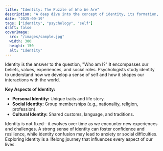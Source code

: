 ```yaml
---
title: "Identity: The Puzzle of Who We Are"
description: "A deep dive into the concept of identity, its formation, and its impact on our lives."
date: "2025-09-19"
tags: ["identity", "psychology", "self"]
draft: false
coverImage:
  src: "/images/sample.jpg"
  width: 300
  height: 150
  alt: "Identity"
---
```


Identity is the answer to the question, "Who am I?" It encompasses our beliefs, values, experiences, and social roles. Psychologists study identity to understand how we develop a sense of self and how it shapes our interactions with the world.

**Key Aspects of Identity:**
- **Personal Identity:** Unique traits and life story.
- **Social Identity:** Group memberships (e.g., nationality, religion, profession).
- **Cultural Identity:** Shared customs, language, and traditions.

Identity is not fixed—it evolves over time as we encounter new experiences and challenges. A strong sense of identity can foster confidence and resilience, while identity confusion may lead to anxiety or social difficulties. Exploring identity is a lifelong journey that influences every aspect of our lives.
